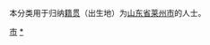 {{Catnav|頁面分類|各種主題的頁面分類|依中国各省来作的分类|各地中国人|山东人|煙台人}}
{{Catnav|頁面分類|人物|各國人物|中国人|各地中国人|山东人|煙台人}}

本分类用于归纳[[籍贯|籍贯]]（出生地）为[[山东省|山东省]][[莱州市|莱州市]]的人士。

[[Category:烟台人|市]]
[[Category:莱州市|*]]